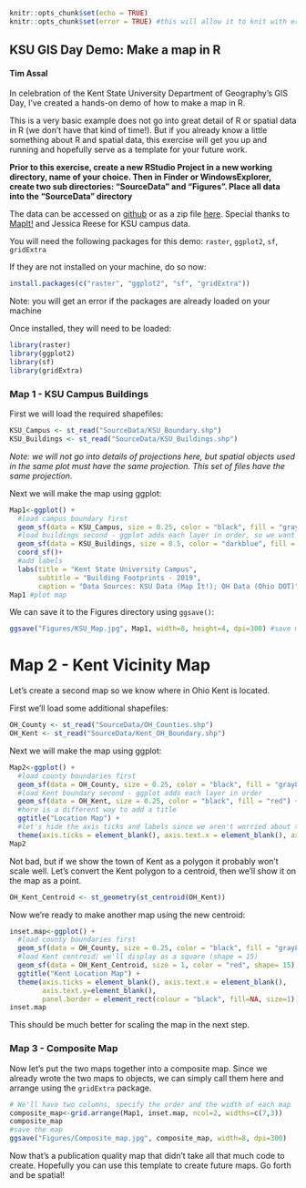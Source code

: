 
```r
knitr::opts_chunk$set(echo = TRUE) 
knitr::opts_chunk$set(error = TRUE) #this will allow it to knit with errors for demonstration purposes and cache=F
```
<style type="text/css">

body{ /* Normal  */
      font-size: 12 px;
}
</style>

## KSU GIS Day Demo: Make a map in R
#### Tim Assal

In celebration of the Kent State University Department of Geography's GIS Day, I've created a hands-on demo of how to make a map in R. 

This is a very basic example does not go into great detail of R or spatial data in R (we don't have that kind of time!). But if you already know a little something about R and spatial data, this exercise will get you up and running and hopefully serve as a template for your future work.

**Prior to this exercise, create a new RStudio Project in a new working directory, name of your choice. Then in Finder or WindowsExplorer, create two sub directories: "SourceData" and "Figures". Place all data into the "SourceData" directory**

The data can be accessed on [github](https://github.com/tjassal/Map-with-ggplot) or as a zip file [here](http://timassal.com/wp-content/uploads/2019/11/KSU_data.zip). Special thanks to [MapIt!](https://www.library.kent.edu/map-library/map-it) and Jessica Reese for KSU campus data. 



You will need the following packages for this demo: ``raster``, ``ggplot2``, ``sf``, ``gridExtra``

If they are not installed on your machine, do so now:
```r
install.packages(c("raster", "ggplot2", "sf", "gridExtra"))
```

Note: you will get an error if the packages are already loaded on your machine

Once installed, they will need to be loaded:
```r
library(raster)
library(ggplot2)
library(sf)
library(gridExtra)
```


### Map 1 - KSU Campus Buildings

First we will load the required shapefiles:

```r
KSU_Campus <- st_read("SourceData/KSU_Boundary.shp")
KSU_Buildings <- st_read("SourceData/KSU_Buildings.shp")
```

*Note: we will not go into details of projections here, but spatial objects used in the same plot must have the same projection. This set of files have the same projection.*

Next we will make the map using ggplot:

```r
Map1<-ggplot() +
  #load campus boundary first
  geom_sf(data = KSU_Campus, size = 0.25, color = "black", fill = "gray80") + 
  #load buildings second - ggplot adds each layer in order, so we want buildings on top
  geom_sf(data = KSU_Buildings, size = 0.5, color = "darkblue", fill = "yellow") +
  coord_sf()+
  #add labels
  labs(title = "Kent State University Campus",
       subtitle = "Building Footprints - 2019", 
       caption = "Data Sources: KSU Data (Map It!); OH Data (Ohio DOT)")
Map1 #plot map
```

We can save it to the Figures directory using ``ggsave()``:

```r
ggsave("Figures/KSU_Map.jpg", Map1, width=8, height=4, dpi=300) #save map
```


# Map 2 - Kent Vicinity Map

Let's create a second map so we know where in Ohio Kent is located. 

First we'll load some additional shapefiles:


```r
OH_County <- st_read("SourceData/OH_Counties.shp")
OH_Kent <- st_read("SourceData/Kent_OH_Boundary.shp")
```

Next we will make the map using ggplot:


```r
Map2<-ggplot() +
  #load county boundaries first
  geom_sf(data = OH_County, size = 0.25, color = "black", fill = "gray80") + 
  #load Kent boundary second - ggplot adds each layer in order
  geom_sf(data = OH_Kent, size = 0.25, color = "black", fill = "red") +
  #here is a different way to add a title
  ggtitle("Location Map") + 
  #let's hide the axis ticks and labels since we aren't worried about those details at this scale
  theme(axis.ticks = element_blank(), axis.text.x = element_blank(), axis.text.y=element_blank())
Map2
```

Not bad, but if we show the town of Kent as a polygon it probably won't scale well. Let's convert the Kent polygon to a centroid, then we'll show it on the map as a point.

```r
OH_Kent_Centroid <- st_geometry(st_centroid(OH_Kent))
```

Now we're ready to make another map using the new centroid:


```r
inset.map<-ggplot() +
  #load county boundaries first
  geom_sf(data = OH_County, size = 0.25, color = "black", fill = "gray80") + 
  #load Kent centroid; we'll display as a square (shape = 15)
  geom_sf(data = OH_Kent_Centroid, size = 1, color = "red", shape= 15) +
  ggtitle("Kent Location Map") + 
  theme(axis.ticks = element_blank(), axis.text.x = element_blank(), 
        axis.text.y=element_blank(),
        panel.border = element_rect(colour = "black", fill=NA, size=1))
inset.map
```

This should be much better for scaling the map in the next step. 


### Map 3 - Composite Map

Now let's put the two maps together into a composite map. Since we already wrote the two maps to objects, we can simply call them here and arrange using the ``gridExtra`` package. 


```r
# We'll have two columns, specify the order and the width of each map
composite_map<-grid.arrange(Map1, inset.map, ncol=2, widths=c(7,3))
composite_map
#save the map
ggsave("Figures/Composite_map.jpg", composite_map, width=8, dpi=300)
```

Now that's a publication quality map that didn't take all that much code to create. Hopefully you can use this template to create future maps. Go forth and be spatial!